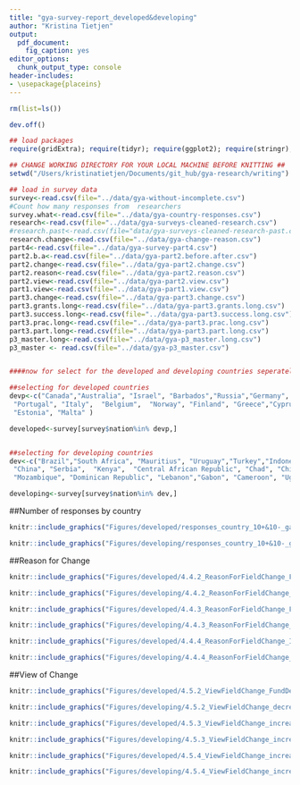 ```yaml
---
title: "gya-survey-report_developed&developing"
author: "Kristina Tietjen"
output: 
  pdf_document: 
    fig_caption: yes
editor_options: 
  chunk_output_type: console
header-includes: 
- \usepackage{placeins}
---
```


```r
rm(list=ls())

dev.off()

## load packages
require(gridExtra); require(tidyr); require(ggplot2); require(stringr);require(RColorBrewer); require(colorRamps); require(plotrix); require(plyr); require(grid);require(gtable); require(knitr)

## CHANGE WORKING DIRECTORY FOR YOUR LOCAL MACHINE BEFORE KNITTING ##
setwd("/Users/kristinatietjen/Documents/git_hub/gya-research/writing")

## load in survey data
survey<-read.csv(file="../data/gya-without-incomplete.csv")
#Count how many responses from  researchers
survey.what<-read.csv(file="../data/gya-country-responses.csv")
research<-read.csv(file="../data/gya-surveys-cleaned-research.csv")
#research.past<-read.csv(file="data/gya-surveys-cleaned-research-past.csv")
research.change<-read.csv(file="../data/gya-change-reason.csv")
part4<-read.csv(file="../data/gya-survey-part4.csv")
part2.b.a<-read.csv(file="../data/gya-part2.before.after.csv")
part2.change<-read.csv(file="../data/gya-part2.change.csv")
part2.reason<-read.csv(file="../data/gya-part2.reason.csv")
part2.view<-read.csv(file="../data/gya-part2.view.csv")
part1.view<-read.csv(file="../data/gya-part1.view.csv")
part3.change<-read.csv(file="../data/gya-part3.change.csv")
part3.grants.long<-read.csv(file="../data/gya-part3.grants.long.csv")
part3.success.long<-read.csv(file="../data/gya-part3.success.long.csv")
part3.prac.long<-read.csv(file="../data/gya-part3.prac.long.csv")
part3.part.long<-read.csv(file="../data/gya-part3.part.long.csv")
p3_master.long<-read.csv(file="../data/gya-p3_master.long.csv")
p3_master <- read.csv(file="../data/gya-p3_master.csv")


####now for select for the developed and developing countries seperately

##selecting for developed countries
devp<-c("Canada","Australia", "Israel", "Barbados","Russia","Germany", "United Kingdom", "Netherlands", "Japan","United States", "Taiwan","New Zealand","France", "Switzerland", "Poland",              
 "Portugal", "Italy",  "Belgium",  "Norway", "Finland", "Greece","Cyprus",  "Hungary", "Spain","Singapore", "Korea, South","Romania", "Denmark","Austria", "Sweden",                
 "Estonia", "Malta" )

developed<-survey[survey$nation%in% devp,]


##selecting for developing countries
dev<-c("Brazil","South Africa", "Mauritius", "Uruguay","Turkey","Indonesia", "Morocco", "India", "Bangladesh","Ghana", "Malaysia","Vietnam","Nigeria", "Egypt", "Montenegro",              
 "China", "Serbia",  "Kenya",  "Central African Republic", "Chad", "Chile","Argentina",  "Mexico", "Nepal","Benin", "Ethiopia","Lesotho", "Nicaragua","Philippines", "Colombia",                
 "Mozambique", "Dominican Republic", "Lebanon","Gabon", "Cameroon", "Uganda", "Iran", "Sudan", "Thailand", "Marshall Islands" ) 

developing<-survey[survey$nation%in% dev,]

```

##Number of responses by country  

```r

knitr::include_graphics("Figures/developed/responses_country_10+&10-_gapplot.pdf")

```
  
```r

knitr::include_graphics("Figures/developing/responses_country_10+&10-_gapplot.pdf")

```
  
\FloatBarrier

##Reason for Change  

```r

knitr::include_graphics("Figures/developed/4.4.2_ReasonForFieldChange_FundDecrease.pdf")

```
  
```r

knitr::include_graphics("Figures/developing/4.4.2_ReasonForFieldChange_FundDecrease.pdf")

```

\FloatBarrier

```r

knitr::include_graphics("Figures/developed/4.4.3_ReasonForFieldChange_FundIncrease.pdf")

```

```r

knitr::include_graphics("Figures/developing/4.4.3_ReasonForFieldChange_FundIncrease.pdf")

```

\FloatBarrier

```r

knitr::include_graphics("Figures/developed/4.4.4_ReasonForFieldChange_IncreasedApp.pdf")

```

```r

knitr::include_graphics("Figures/developing/4.4.4_ReasonForFieldChange_IncreasedApp.pdf")

```

\FloatBarrier

\newpage

##View of Change

```r

knitr::include_graphics("Figures/developed/4.5.2_ViewFieldChange_FundDecrease.pdf")

```

```r

knitr::include_graphics("Figures/developing/4.5.2_ViewFieldChange_decreasedFund.pdf")

```

\FloatBarrier

```r

knitr::include_graphics("Figures/developed/4.5.3_ViewFieldChange_increaseFund.pdf")

```

```r

knitr::include_graphics("Figures/developing/4.5.3_ViewFieldChange_increaseFund.pdf")

```

\FloatBarrier

```r

knitr::include_graphics("Figures/developed/4.5.4_ViewFieldChange_increasedApp.pdf")

```

```r

knitr::include_graphics("Figures/developing/4.5.4_ViewFieldChange_increasedApp.pdf")

```




